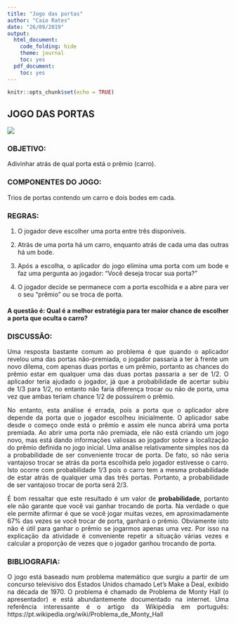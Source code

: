 ---
title: "Jogo das portas"
author: "Caio Rates"
date: "26/09/2019"
output:
  html_document:
    code_folding: hide
    theme: journal
    toc: yes
  pdf_document:
    toc: yes
---

```{r setup, include=FALSE}
knitr::opts_chunk$set(echo = TRUE)
```
<div style='text-align:justify;'>
# JOGO DAS PORTAS

![](Monty Hall.png)

### OBJETIVO:

 Adivinhar atrás de qual porta está o prêmio (carro).
 

### COMPONENTES DO JOGO:

Trios de portas contendo um carro e dois bodes em
cada.

### REGRAS:

1. O jogador deve escolher uma porta entre três disponíveis.

2. Atrás de uma porta há um carro, enquanto atrás de cada uma das outras há um
bode.

3. Após a escolha, o aplicador do jogo elimina uma porta com um bode e faz uma
pergunta ao jogador: “Você deseja trocar sua porta?”

4. O jogador decide se permanece com a porta escolhida e a abre para ver o seu
“prêmio” ou se troca de porta.

#### A questão é: Qual é a melhor estratégia para ter maior chance de escolher a porta que oculta o carro?

### DISCUSSÃO:

Uma resposta bastante comum ao problema é que quando o aplicador revelou uma
das portas não-premiada, o jogador passaria a ter à frente um novo dilema, com
apenas duas portas e um prêmio, portanto as chances do prêmio estar em qualquer
uma das duas portas passaria a ser de 1/2. O aplicador teria ajudado o jogador, já
que a probabilidade de acertar subiu de 1/3 para 1/2, no entanto não faria
diferença trocar ou não de porta, uma vez que ambas teriam chance 1/2 de
possuírem o prêmio.


No entanto, esta análise é errada, pois a porta que o aplicador abre depende da
porta que o jogador escolheu inicialmente. O aplicador sabe desde o começo onde
está o prêmio e assim ele nunca abrirá uma porta premiada. Ao abrir uma porta
não premiada, ele não está criando um jogo novo, mas está dando informações
valiosas ao jogador sobre a localização do prêmio definida no jogo inicial.
Uma análise relativamente simples nos dá a probabilidade de ser conveniente
trocar de porta. De fato, só não seria vantajoso trocar se atrás da porta escolhida
pelo jogador estivesse o carro. Isto ocorre com probabilidade 1/3 pois o carro tem
a mesma probabilidade de estar atrás de qualquer uma das três portas. Portanto, a
probabilidade de ser vantajoso trocar de porta será 2/3.


É bom ressaltar que este resultado é um valor de **probabilidade**, portanto ele não garante que você vai ganhar trocando de porta. Na verdade o que ele permite
afirmar é que se você jogar muitas vezes, em aproximadamente 67% das vezes se
você trocar de porta, ganhará o prêmio. Obviamente isto não é útil para ganhar o
prêmio se jogarmos apenas uma vez. Por isso na explicação da atividade é
conveniente repetir a situação várias vezes e calcular a proporção de vezes que o jogador ganhou trocando de porta.

### BIBLIOGRAFIA:

O jogo está baseado num problema matemático que surgiu a partir de um concurso
televisivo dos Estados Unidos chamado Let’s Make a Deal, exibido na década de
1970. O problema é chamado de Problema de Monty Hall (o apresentador) e está
abundantemente documentado na internet. Uma referência interessante é o artigo
da Wikipédia em português: https://pt.wikipedia.org/wiki/Problema_de_Monty_Hall
</div>